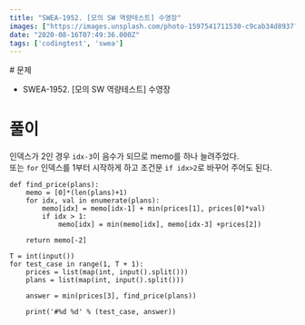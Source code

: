 ```yaml
---
title: "SWEA-1952. [모의 SW 역량테스트] 수영장"
images: ["https://images.unsplash.com/photo-1597541711530-c9cab34d8937?ixlib=rb-1.2.1&q=80&fm=jpg&crop=entropy&cs=tinysrgb&w=2000&fit=max&ixid=eyJhcHBfaWQiOjExNzczfQ"]
date: "2020-08-16T07:49:36.000Z"
tags: ['codingtest', 'swea']
---
```


<TOCInline toc={props.toc} asDisclosure />
# 문제

-   SWEA-1952. \[모의 SW 역량테스트\] 수영장

# 풀이

인덱스가 2인 경우 `idx-3`이 음수가 되므로 memo를 하나 늘려주었다.  
또는 `for` 인덱스를 1부터 시작하게 하고 조건문 `if idx>2`로 바꾸어 주어도 된다.

```
def find_price(plans):
    memo = [0]*(len(plans)+1)
    for idx, val in enumerate(plans):
        memo[idx] = memo[idx-1] + min(prices[1], prices[0]*val)
        if idx > 1:
            memo[idx] = min(memo[idx], memo[idx-3] +prices[2])

    return memo[-2]

T = int(input())
for test_case in range(1, T + 1):
    prices = list(map(int, input().split()))
    plans = list(map(int, input().split()))

    answer = min(prices[3], find_price(plans))

    print('#%d %d' % (test_case, answer)) 
```
